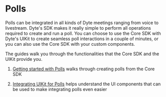 # Polls

Polls can be integrated in all kinds of Dyte meetings ranging from voice to livestream. Dyte's SDK makes it really simple to perform all operations required to create and run a poll. You can choose to use the Core SDK with Dyte's UIKit to create seamless poll interactions in a couple of minutes, or you can also use the Core SDK with your custom components.

The guides walk you through the functionalities that the Core SDK and the UIKit provide you.

1. [Getting started with Polls](./polls/getting_started) walks through creating polls from the Core SDK

2. [Integrating UIKit for Polls](./polls/uikit) helps understand the UI components that can be used to make integrating polls even easier
